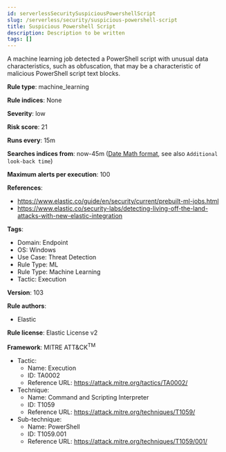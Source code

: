 ```yaml
---
id: serverlessSecuritySuspiciousPowershellScript
slug: /serverless/security/suspicious-powershell-script
title: Suspicious Powershell Script
description: Description to be written
tags: []
---
```


<div id="suspicious-powershell-script"></div>

A machine learning job detected a PowerShell script with unusual data characteristics, such as obfuscation, that may be a characteristic of malicious PowerShell script text blocks.

**Rule type**: machine_learning

**Rule indices**: None

**Severity**: low

**Risk score**: 21

**Runs every**: 15m

**Searches indices from**: now-45m ([Date Math format](((ref))/common-options.html#date-math), see also <DocLink id="serverlessSecurityRulesUiCreate" section="set-the-rules-schedule">`Additional look-back time`</DocLink>)

**Maximum alerts per execution**: 100

**References**: 

* https://www.elastic.co/guide/en/security/current/prebuilt-ml-jobs.html
* https://www.elastic.co/security-labs/detecting-living-off-the-land-attacks-with-new-elastic-integration

**Tags**: 

* Domain: Endpoint
* OS: Windows
* Use Case: Threat Detection
* Rule Type: ML
* Rule Type: Machine Learning
* Tactic: Execution

**Version**: 103

**Rule authors**: 

* Elastic

**Rule license**: Elastic License v2

**Framework**: MITRE ATT&CK<sup>TM</sup>

* Tactic:
    * Name: Execution
    * ID: TA0002
    * Reference URL: https://attack.mitre.org/tactics/TA0002/
* Technique:
    * Name: Command and Scripting Interpreter
    * ID: T1059
    * Reference URL: https://attack.mitre.org/techniques/T1059/
* Sub-technique:
    * Name: PowerShell
    * ID: T1059.001
    * Reference URL: https://attack.mitre.org/techniques/T1059/001/

